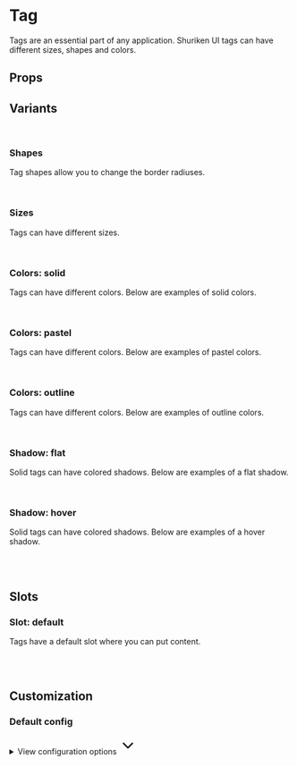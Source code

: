 
<Meta of={TagStories} />

# Tag

Tags are an essential part of any application. Shuriken UI tags can have different sizes, shapes and colors.

<Primary />

## Props

<Controls />

## Variants

<br />

### Shapes

Tag shapes allow you to change the border radiuses.

<div className="flex gap-2 bg-slate-100 dark:bg-slate-900 p-6 rounded-sm">
  <Story of={TagStories.Straight} />
  <Story of={TagStories.Rounded} />
  <Story of={TagStories.Curved} />
  <Story of={TagStories.Full} />
</div>

<br />

### Sizes

Tags can have different sizes.

<div className="flex items-end gap-2 bg-slate-100 dark:bg-slate-900 p-6 rounded-sm">
  <Story of={TagStories.SizeSm} />
  <Story of={TagStories.SizeMd} />
</div>

<br />

### Colors: solid

Tags can have different colors. Below are examples of solid colors.

<div className="flex items-end gap-2 border border-muted-200 dark:border-muted-800 bg-white dark:bg-slate-900 p-6 rounded-sm">
  <Story of={TagStories.SolidDefault} />
  <Story of={TagStories.SolidMuted} />
  <Story of={TagStories.SolidPrimary} />
  <Story of={TagStories.SolidInfo} />
  <Story of={TagStories.SolidSuccess} />
  <Story of={TagStories.SolidWarning} />
  <Story of={TagStories.SolidDanger} />
</div>

<br />

### Colors: pastel

Tags can have different colors. Below are examples of pastel colors.

<div className="flex items-end gap-2 border border-muted-200 dark:border-muted-800 bg-white dark:bg-slate-900 p-6 rounded-sm">
  <Story of={TagStories.PastelDefault} />
  <Story of={TagStories.PastelMuted} />
  <Story of={TagStories.PastelPrimary} />
  <Story of={TagStories.PastelInfo} />
  <Story of={TagStories.PastelSuccess} />
  <Story of={TagStories.PastelWarning} />
  <Story of={TagStories.PastelDanger} />
</div>

<br />

### Colors: outline

Tags can have different colors. Below are examples of outline colors.

<div className="flex items-end gap-2 border border-muted-200 dark:border-muted-800 bg-white dark:bg-slate-900 p-6 rounded-sm">
  <Story of={TagStories.OutlineDefault} />
  <Story of={TagStories.OutlineMuted} />
  <Story of={TagStories.OutlinePrimary} />
  <Story of={TagStories.OutlineInfo} />
  <Story of={TagStories.OutlineSuccess} />
  <Story of={TagStories.OutlineWarning} />
  <Story of={TagStories.OutlineDanger} />
</div>

<br />

### Shadow: flat

Solid tags can have colored shadows. Below are examples of a flat shadow.

<div className="flex items-end gap-2 border border-muted-200 dark:border-muted-800 bg-white dark:bg-slate-900 p-6 rounded-sm">
  <Story of={TagStories.ShadowFlatDefault} />
  <Story of={TagStories.ShadowFlatMuted} />
  <Story of={TagStories.ShadowFlatPrimary} />
  <Story of={TagStories.ShadowFlatInfo} />
  <Story of={TagStories.ShadowFlatSuccess} />
  <Story of={TagStories.ShadowFlatWarning} />
  <Story of={TagStories.ShadowFlatDanger} />
</div>

<br />

### Shadow: hover

Solid tags can have colored shadows. Below are examples of a hover shadow.

<div className="flex items-end gap-2 border border-muted-200 dark:border-muted-800 bg-white dark:bg-slate-900 p-6 rounded-sm">
  <Story of={TagStories.ShadowHoverDefault} />
  <Story of={TagStories.ShadowHoverMuted} />
  <Story of={TagStories.ShadowHoverPrimary} />
  <Story of={TagStories.ShadowHoverInfo} />
  <Story of={TagStories.ShadowHoverSuccess} />
  <Story of={TagStories.ShadowHoverWarning} />
  <Story of={TagStories.ShadowHoverDanger} />
</div>

<br />
<br />

## Slots

### Slot: default

Tags have a default slot where you can put content.

<div className="flex items-end gap-2 bg-slate-100 dark:bg-slate-900 p-6 rounded-sm">
  <Story of={TagStories.Solid} />
</div>

<br />
<br />

## Customization

### Default config

<div class="relative">
  <details class="relative bg-slate-50 border border-slate-200 rounded-lg p-4 [&>summary>svg]:open:-rotate-180">
    <summary class="list-none cursor-pointer">
      <span class="font-sans text-slate-500">View configuration options</span>
      <svg
        class="w-5 h-5 text-slate-500 absolute top-5 end-4 transition-transform duration-300"
        xmlns="http://www.w3.org/2000/svg"
        width="32"
        height="32"
        viewBox="0 0 24 24"
      >
        <path
          fill="none"
          stroke="currentColor"
          stroke-linecap="round"
          stroke-linejoin="round"
          stroke-width="2"
          d="m6 9l6 6l6-6"
        />
      </svg>
    </summary>

    <div class="!mt-4">
      <pre >
        {JSON.stringify(defaultConfig, null, 2)}
      </pre>
    </div>

  </details>
</div>
